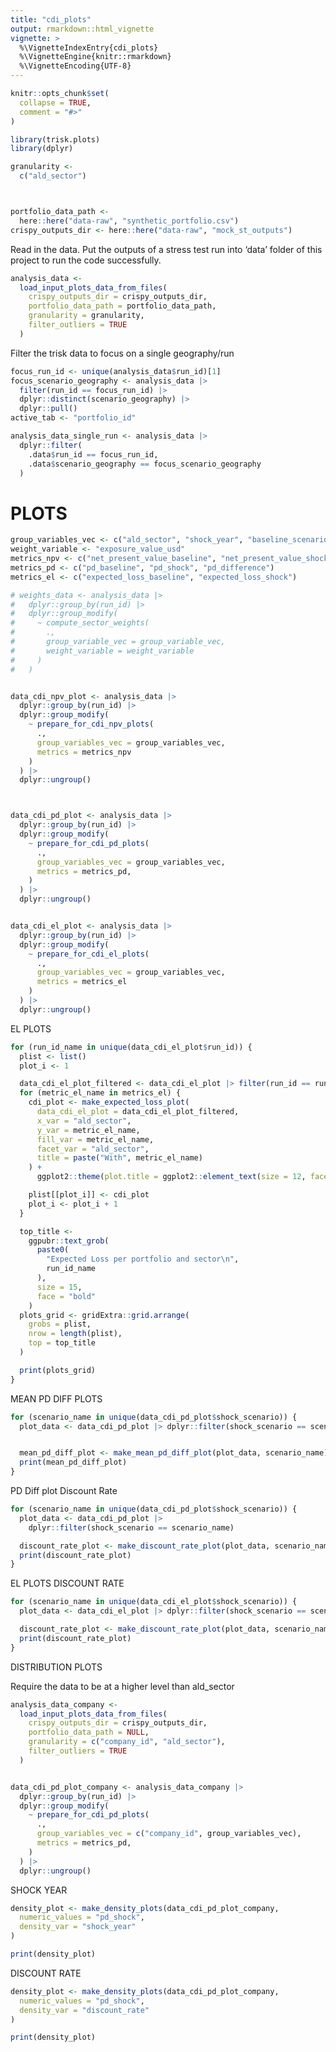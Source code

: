 ```yaml
---
title: "cdi_plots"
output: rmarkdown::html_vignette
vignette: >
  %\VignetteIndexEntry{cdi_plots}
  %\VignetteEngine{knitr::rmarkdown}
  %\VignetteEncoding{UTF-8}
---
```


```r
knitr::opts_chunk$set(
  collapse = TRUE,
  comment = "#>"
)
```

```r
library(trisk.plots)
library(dplyr)

granularity <-
  c("ald_sector")



portfolio_data_path <-
  here::here("data-raw", "synthetic_portfolio.csv")
crispy_outputs_dir <- here::here("data-raw", "mock_st_outputs")
```

Read in the data. Put the outputs of a stress test run into 'data' folder of this project to run the code successfully.

```r
analysis_data <-
  load_input_plots_data_from_files(
    crispy_outputs_dir = crispy_outputs_dir,
    portfolio_data_path = portfolio_data_path,
    granularity = granularity,
    filter_outliers = TRUE
  )
```


Filter the trisk data to focus on a single geography/run

```r
focus_run_id <- unique(analysis_data$run_id)[1]
focus_scenario_geography <- analysis_data |>
  filter(run_id == focus_run_id) |>
  dplyr::distinct(scenario_geography) |>
  dplyr::pull()
active_tab <- "portfolio_id"

analysis_data_single_run <- analysis_data |>
  dplyr::filter(
    .data$run_id == focus_run_id,
    .data$scenario_geography == focus_scenario_geography
  )
```

# PLOTS

```r
group_variables_vec <- c("ald_sector", "shock_year", "baseline_scenario", "shock_scenario", "discount_rate")
weight_variable <- "exposure_value_usd"
metrics_npv <- c("net_present_value_baseline", "net_present_value_shock", "net_present_value_difference")
metrics_pd <- c("pd_baseline", "pd_shock", "pd_difference")
metrics_el <- c("expected_loss_baseline", "expected_loss_shock")

# weights_data <- analysis_data |>
#   dplyr::group_by(run_id) |>
#   dplyr::group_modify(
#     ~ compute_sector_weights(
#       .,
#       group_variable_vec = group_variable_vec,
#       weight_variable = weight_variable
#     )
#   )


data_cdi_npv_plot <- analysis_data |>
  dplyr::group_by(run_id) |>
  dplyr::group_modify(
    ~ prepare_for_cdi_npv_plots(
      .,
      group_variables_vec = group_variables_vec,
      metrics = metrics_npv
    )
  ) |>
  dplyr::ungroup()



data_cdi_pd_plot <- analysis_data |>
  dplyr::group_by(run_id) |>
  dplyr::group_modify(
    ~ prepare_for_cdi_pd_plots(
      .,
      group_variables_vec = group_variables_vec,
      metrics = metrics_pd,
    )
  ) |>
  dplyr::ungroup()


data_cdi_el_plot <- analysis_data |>
  dplyr::group_by(run_id) |>
  dplyr::group_modify(
    ~ prepare_for_cdi_el_plots(
      .,
      group_variables_vec = group_variables_vec,
      metrics = metrics_el
    )
  ) |>
  dplyr::ungroup()
```


EL PLOTS

```r
for (run_id_name in unique(data_cdi_el_plot$run_id)) {
  plist <- list()
  plot_i <- 1

  data_cdi_el_plot_filtered <- data_cdi_el_plot |> filter(run_id == run_id_name)
  for (metric_el_name in metrics_el) {
    cdi_plot <- make_expected_loss_plot(
      data_cdi_el_plot = data_cdi_el_plot_filtered,
      x_var = "ald_sector",
      y_var = metric_el_name,
      fill_var = metric_el_name,
      facet_var = "ald_sector",
      title = paste("With", metric_el_name)
    ) +
      ggplot2::theme(plot.title = ggplot2::element_text(size = 12, face = "bold"))

    plist[[plot_i]] <- cdi_plot
    plot_i <- plot_i + 1
  }

  top_title <-
    ggpubr::text_grob(
      paste0(
        "Expected Loss per portfolio and sector\n",
        run_id_name
      ),
      size = 15,
      face = "bold"
    )
  plots_grid <- gridExtra::grid.arrange(
    grobs = plist,
    nrow = length(plist),
    top = top_title
  )

  print(plots_grid)
}
```

MEAN PD DIFF PLOTS

```r
for (scenario_name in unique(data_cdi_pd_plot$shock_scenario)) {
  plot_data <- data_cdi_pd_plot |> dplyr::filter(shock_scenario == scenario_name)


  mean_pd_diff_plot <- make_mean_pd_diff_plot(plot_data, scenario_name)
  print(mean_pd_diff_plot)
}
```

PD Diff plot Discount Rate

```r
for (scenario_name in unique(data_cdi_pd_plot$shock_scenario)) {
  plot_data <- data_cdi_pd_plot |>
    dplyr::filter(shock_scenario == scenario_name)

  discount_rate_plot <- make_discount_rate_plot(plot_data, scenario_name, y_var = "pd_difference")
  print(discount_rate_plot)
}
```

EL PLOTS DISCOUNT RATE

```r
for (scenario_name in unique(data_cdi_el_plot$shock_scenario)) {
  plot_data <- data_cdi_el_plot |> dplyr::filter(shock_scenario == scenario_name)

  discount_rate_plot <- make_discount_rate_plot(plot_data, scenario_name, y_var = "expected_loss_shock")
  print(discount_rate_plot)
}
```




DISTRIBUTION PLOTS

Require the data to be at a higher level than ald_sector

```r
analysis_data_company <-
  load_input_plots_data_from_files(
    crispy_outputs_dir = crispy_outputs_dir,
    portfolio_data_path = NULL,
    granularity = c("company_id", "ald_sector"),
    filter_outliers = TRUE
  )


data_cdi_pd_plot_company <- analysis_data_company |>
  dplyr::group_by(run_id) |>
  dplyr::group_modify(
    ~ prepare_for_cdi_pd_plots(
      .,
      group_variables_vec = c("company_id", group_variables_vec),
      metrics = metrics_pd,
    )
  ) |>
  dplyr::ungroup()
```


SHOCK YEAR

```r
density_plot <- make_density_plots(data_cdi_pd_plot_company,
  numeric_values = "pd_shock",
  density_var = "shock_year"
)

print(density_plot)
```

DISCOUNT RATE

```r
density_plot <- make_density_plots(data_cdi_pd_plot_company,
  numeric_values = "pd_shock",
  density_var = "discount_rate"
)

print(density_plot)
```


